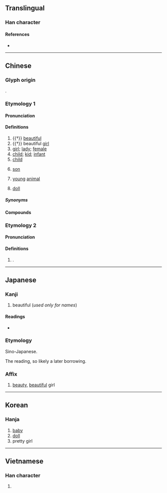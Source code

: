{{character info}}
==Translingual==

===Han character===
{{Han char|rn=38|rad=女|as=06|sn=9|four=44414|canj=VGG|ids=⿰女圭}}

====References====
* {{Han ref|kx=0261.290|dkj=06262|dj=0528.020|hdz=21042.060|uh=5A03|ud=23043|bh=ABBD|bd=43965}}

----

==Chinese==
{{zh-forms}}

===Glyph origin===
{{Han etym}}
{{Han compound|女|圭|c1=s|c2=p|ls=psc}}.

===Etymology 1===
{{rfe|zh}}

====Pronunciation====
{{zh-pron
|m=wá,er=y
|m-s=wa2
|dg=ва1
|c=waa1
|c-t=va1
|g=ua4/ua1
|h=pfs=vâ;gd=va1
|j=va1
|mb=uá
|md=uă
|mn=oa
|mn-t=ua1
|w=1ua
|x=ua2
|mc=y
|oc=y
|cat=a,n
}}

====Definitions====
{{zh-hanzi}}

# {{†}} [[beautiful]]
# {{†}} beautiful [[girl]]
# [[girl]]; [[lady]]; [[female]]
# [[child]]; [[kid]]; [[infant]]
# [[child]] {{gl|[[son]] or [[daughter]]}}
# {{lb|zh|regional}} [[son]]
# {{lb|zh|regional}} [[young]] [[animal]]
# [[doll]]
#: {{zh-x|洋娃娃{wa}|doll}}

=====Synonyms=====
{{zh-dial|小孩}}
{{zh-dial|兒女}}
{{zh-dial|兒子}}

====Compounds====
{{zh-der|吉娃娃|夏娃|女娃|娃兒|娃娃|娃娃生|娃娃裝|娃娃車|娃娃魚|娃子|嬌娃|宮娃|小娃娃|拴娃娃|李娃傳|泥娃娃|洋娃娃|館娃宮|娃娃臉|懷娃娃|仙娃|僮娃|吳娃|吳娃越豔|大頭娃娃|奶娃|姣娃|娃娃氣|娃草|娵娃|官娃|小娃|市娃|村娃|樹娃子|碎娃|細娃|虔娃|豬娃|豬娃子|賊娃子|金娃娃|閨娃|館娃|魚娃|雞娃|生娃}}

===Etymology 2===

====Pronunciation====
{{zh-pron
|m=guì,wá
|cat=pn
}}

====Definitions====
{{zh-hanzi}}

# {{surname|zh}}.

----

==Japanese==

===Kanji===
{{ja-kanji|grade=|rs=女06}}

# beautiful (''used only for names'')

====Readings====
* {{ja-readings
|goon=え<ゑ
|kanon=あい, わ
|kun=うつく-し.い
}}

===Etymology===
{{ja-kanjitab|あい|yomi=kanon}}
Sino-Japanese.

The {{m|ja|漢音|tr=kan'on}} reading, so likely a later borrowing.

===Affix===
{{ja-pos|affix|あい}}

# [[beauty]], [[beautiful]] girl {{qualifier|generally only used in names}}

----

==Korean==

===Hanja===
{{ko-hanja|hangeul=왜}}

# [[baby]]
# [[doll]]
# pretty girl

----

==Vietnamese==

===Han character===
{{vi-readings|reading=oa|rs=女06}}

# {{rfdef|vi|sort=女06}}